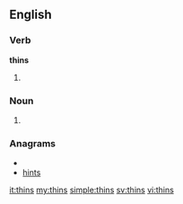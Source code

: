 ==English==

===Verb===
'''thins'''

# {{third-person singular of|[[thin]]}}
===Noun===
# {{philately}} {{plural of|thin}}
===Anagrams===
* {{alphagram|hinst}}
* [[hints#English|hints]]

[[it:thins]]
[[my:thins]]
[[simple:thins]]
[[sv:thins]]
[[vi:thins]]